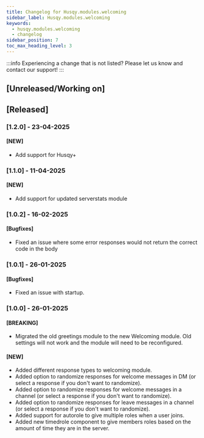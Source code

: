 ```yaml
---
title: Changelog for Husqy.modules.welcoming
sidebar_label: Husqy.modules.welcoming
keywords:
  - husqy.modules.welcoming
  - changelog
sidebar_position: 7
toc_max_heading_level: 3
---
```


:::info
Experiencing a change that is not listed? Please let us know and contact our support!
:::

## [Unreleased/Working on]

## [Released]

### [1.2.0] - 23-04-2025

#### [NEW]

- Add support for Husqy+

### [1.1.0] - 11-04-2025

#### [NEW]

- Add support for updated serverstats module

### [1.0.2] - 16-02-2025

#### [Bugfixes]

- Fixed an issue where some error responses would not return the correct code in the body

### [1.0.1] - 26-01-2025

#### [Bugfixes]

- Fixed an issue with startup.

### [1.0.0] - 26-01-2025

#### [BREAKING]

- Migrated the old greetings module to the new Welcoming module. Old settings will not work and the module will need to be reconfigured.

#### [NEW]

- Added different response types to welcoming module.
- Added option to randomize responses for welcome messages in DM (or select a response if you don't want to randomize).
- Added option to randomize responses for welcome messages in a channel (or select a response if you don't want to randomize).
- Added option to randomize responses for leave messages in a channel (or select a response if you don't want to randomize).
- Added support for autorole to give multiple roles when a user joins.
- Added new timedrole component to give members roles based on the amount of time they are in the server.
